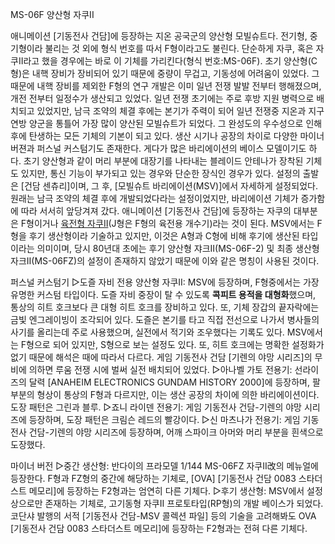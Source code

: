 MS-06F 양산형 자쿠II

애니메이션 [기동전사 건담]에 등장하는 지온 공국군의 양산형 모빌슈트다. 전기형, 중기형이라 불리는 것 외에 형식 번호를 따서 F형이라고도 불린다. 단순하게 자쿠, 혹은 자쿠II라고 했을 경우에는 바로 이 기체를 가리킨다(형식 번호:MS-06F). 초기 양산형(C형)은 내핵 장비가 장비되어 있기 때문에 중량이 무겁고, 기동성에 어려움이 있었다. 그 때문에 내핵 장비를 제외한 F형의 연구 개발은 이미 일년 전쟁 발발 전부터 행해졌으며, 개전 전부터 일정수가 생산되고 있었다. 일년 전쟁 초기에는 주로 후방 지원 병력으로 배치되고 있었지만, 남극 조약의 체결 후에는 본기가 주력이 되어 일년 전쟁중 지온과 지구 연방 양군을 통틀어 가장 많이 양산된 모빌슈트가 되었다. 그 완성도의 우수성으로 인해 후에 탄생하는 모든 기체의 기본이 되고 있다. 생산 시기나 공장의 차이로 다양한 마이너 버젼과 퍼스널 커스텀기도 존재한다. 게다가 많은 바리에이션의 베이스 모델이기도 하다. 초기 양산형과 같이 머리 부분에 대장기를 나타내는 블레이드 안테나가 장착된 기체도 있지만, 통신 기능이 부가되고 있는 경우와 단순한 장식인 경우가 있다. 설정의 출발은 [건담 센츄리]이며, 그 후, [모빌슈트 바리에이션(MSV)]에서 자세하게 설정되었다. 원래는 남극 조약의 체결 후에 개발되었다라는 설정이었지만, 바리에이션 기체가 증가함에 따라 서서히 앞당겨져 갔다. 애니메이션 [기동전사 건담]에 등장하는 자쿠의 대부분은 F형이거나 [[육전형 자쿠II]](J형은 F형의 육전용 개수기)라는 것이 된다. MSV에서는 F형을 후기 생산형이라 기술하고 있지만, 이것은 A형과 C형에 비해 후기에 생산된 타입이라는 의미이며, 당시 80년대 초에는 후기 양산형 쟈크II(MS-06F-2) 및 최종 생산형 자크II(MS-06FZ)의 설정이 존재하지 않았기 때문에 이와 같은 명칭이 사용된 것이다.

퍼스널 커스텀기
▷도즐 자비 전용 양산형 자쿠II: MSV에 등장하며, F형중에서는 가장 유명한 커스텀 타입이다. 도즐 자비 중장이 탈 수 있도록 '''콕피트 용적을 대형화'''했으며, 통상의 히트 호크보다 큰 대형 히트 호크를 장비하고 있다. 또, 기체 장갑의 끝자락에는 금빛 엔그레이빙이 조각되어 있다. 도즐은 본기를 타고 직접 전선으로 나가서 병사들의 사기를 올리는데 주로 사용했으며, 실전에서 적기와 조우했다는 기록도 있다. MSV에서는 F형으로 되어 있지만, S형으로 보는 설정도 있다. 또, 히트 호크에는 명확한 설정화가 없기 때문에 해석은 때에 따라서 다르다. 게임 기동전사 건담 [기렌의 야망 시리즈]의 무비에 의하면 루움 전쟁 시에 벌써 실전 배치되어 있었다.
▷아나벨 가토 전용기: 선라이즈의 달력 [ANAHEIM ELECTRONICS GUNDAM HISTORY 2000]에 등장하며, 팔 부분의 형상이 통상의 F형과 다르지만, 이는 생산 공장의 차이에 의한 바리에이션이다. 도장 패턴은 그린과 블루.
▷죠니 라이덴 전용기: 게임 기동전사 건담-기렌의 야망 시리즈에 등장하며, 도장 패턴은 크림슨 레드의 빨강이다.
▷신 마츠나가 전용기: 게임 기동전사 건담-기렌의 야망 시리즈에 등장하며, 어깨 스파이크 아머와 머리 부분을 흰색으로 도장했다.

마이너 버전
▷중간 생산형: 반다이의 프라모델 1/144 MS-06FZ 자쿠II改의 메뉴얼에 등장한다. F형과 FZ형의 중간에 해당하는 기체로, [OVA] [기동전사 건담 0083 스타더스트 메모리]에 등장하는 F2형과는 엄연히 다른 기체다.
▷후기 생산형: MSV에서 설정상으로만 존재하는 기체로, 고기동형 자쿠II 프로토타입(RP형)의 개발 베이스가 되었다. 코단샤 발행의 서적 [기동전사 건담-MSV 콜렉션 파일] 등의 기술을 고려해봐도 OVA [기동전사 건담 0083 스타더스트 메모리]에 등장하는 F2형과는 전혀 다른 기체다.
